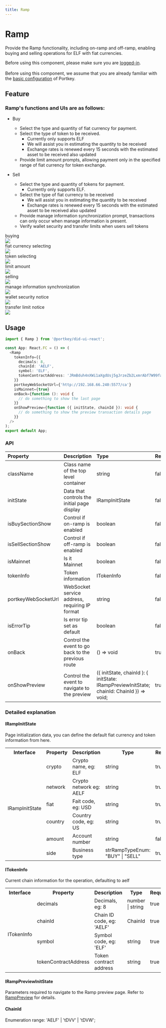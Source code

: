 ```yaml
---
title: Ramp
---
```



# Ramp

Provide the Ramp functionality, including on-ramp and off-ramp, enabling buying and selling operations for ELF with fiat currencies.

<HighlightBlock>
Before using this component, please make sure you are <a href="/docs/SDKs/UISDK/TypeScript/Document/SignIn">logged-in</a>.
<br/><br/>
Before using this component, we assume that you are already familiar with the <a href="/docs/SDKs/UISDK/TypeScript/Document/Configuration">basic configuration</a> of Portkey.
</HighlightBlock>

## Feature

### Ramp's functions and UIs are as follows:

-   Buy
    -   Select the type and quantity of fiat currency for payment.
    -   Select the type of token to be received.
        -   Currently only supports ELF
        -   We will assist you in estimating the quantity to be received
        -   Exchange rates is renewed every 15 seconds with the estimated asset to be received also updated
    -   Provide limit amount prompts, allowing payment only in the specified range of fiat currency for token exchange.

-   Sell
    -   Select the type and quantity of tokens for payment.
        -   Currently only supports ELF.
    -   Select the type of fiat currency to be received
        -   We will assist you in estimating the quantity to be received
        -   Exchange rates is renewed every 15 seconds with the estimated asset to be received also updated
    -   Provide manage information synchronization prompt, transactions can only occur when manage information is present.
    -   Verify wallet security and transfer limits when users sell tokens

<div style={{display: 'flex', justifyContent: 'space-between', alignItems: 'start', width: '100%'}}>
  <div style={{width: '32%'}}> 
    <div style={{textAlign: 'center', color: '#999'}}> buying </div>
    <img src='/img/ui-sdk/ui-for-buying.png'  width={'99.5%'} style={{border: '1px solid #dee2e8'}} />
  </div>
  <div  style={{width: '32%'}}> 
    <div style={{textAlign: 'center', color: '#999'}}> fiat currency selecting </div>
    <img src='/img/ui-sdk/ui-for-fiat-currency-selecting.png' width={'99.5%'} style={{border: '1px solid #dee2e8'}} />
  </div>
  <div  style={{width: '32%'}}> 
    <div style={{textAlign: 'center', color: '#999'}}> token selecting </div>
     <img src='/img/ui-sdk/ui-for-token-selecting.png' width={'99.5%'} style={{border: '1px solid #dee2e8'}} />
  </div>
</div>

<div style={{display: 'flex', justifyContent: 'space-between', alignItems: 'start', width: '100%'}}>
  <div style={{width: '32%'}}> 
    <div style={{textAlign: 'center', color: '#999'}}> limit amount </div>
    <img src='/img/ui-sdk/ui-for-limit-amount.png'  width={'99.5%'} style={{border: '1px solid #dee2e8'}} />
  </div>
  <div style={{width: '32%'}}> 
    <div style={{textAlign: 'center', color: '#999'}}> selling </div>
    <img src='/img/ui-sdk/ui-for-selling.png' width={'99.5%'} style={{border: '1px solid #dee2e8'}} />
  </div>
  <div style={{width: '32%'}}> 
    <div style={{textAlign: 'center', color: '#999'}}> manage information synchronization </div>
    <img src='/img/ui-sdk/ui-for-manage-information-synchronization.png' width={'99.5%'} style={{border: '1px solid #dee2e8'}} />
  </div>
</div>

<div style={{display: 'flex', justifyContent: 'space-between', alignItems: 'start', width: '100%'}}>
  <div style={{width: '49%'}}> 
    <div style={{textAlign: 'center', color: '#999'}}> wallet security notice </div>
    <img src='/img/ui-sdk/ui-for-wallet-security-modal.png' width={'99.5%'} style={{border: '1px solid #dee2e8'}} />
  </div>
  <div style={{width: '49%'}}> 
    <div style={{textAlign: 'center', color: '#999'}}> transfer limit notice </div>
    <img src='/img/ui-sdk/ui-for-limit-modal.png' width={'99.5%'} style={{border: '1px solid #dee2e8'}} />
  </div>
</div>

## Usage

```typescript
import { Ramp } from '@portkey/did-ui-react';

const App: React.FC = () => (
  <Ramp
    tokenInfo={{
      decimals: 8,
      chainId: 'AELF',
      symbol: 'ELF',
      tokenContractAddress: 'JRmBduh4nXWi1aXgdUsj5gJrzeZb2LxmrAbf7W99faZSvoAaE',
    }}
    portkeyWebSocketUrl={'http://192.168.66.240:5577/ca'}
    isMainnet={true}
    onBack={function (): void {
      // do something to show the last page
    }}
    onShowPreview={function ({ initState, chainId }): void {
      // do something to show the preview transaction details page
    }}
  />
);
export default App;
```

### API

| Property            | Description                                                                | Type                                                                                      | Required   | Default       | Version |
| :------------------ | :------------------------------------------------------------------------- | :---------------------------------------------------------------------------------------- | :-------- | :------------ | :-------- |
| className           | Class name of the top level container                                      | string                                                                                    | false     | —             |           |
| initState           | Data that controls the initial page display                                | IRampInitState                                                                            | false     | —             |           |
| isBuySectionShow    | Control if on-ramp is enabled                                              | boolean                                                                                   | false     | true          |           |
| isSellSectionShow   | Control if off-ramp is enabled                                             | boolean                                                                                   | false     | true          |           |
| isMainnet           | Is it Mainnet                                                              | boolean                                                                                   | false     | —             |           |
| tokenInfo           | Token information                                                          | ITokenInfo                                                                                | false     | —             |           |
| portkeyWebSocketUrl | WebSocket service address, requiring IP format                             | string                                                                                    | false     | —             |           |
| isErrorTip          | Is error tip set as default                                                | boolean                                                                                   | false     | true          | V2.0.0    |
| onBack              | Control the event to go back to the previous route                         | () => void                                                                                | true      | —             |           |
| onShowPreview       | Control the event to navigate to the preview                               | ({ initState, chainId }: { initState: IRampPreviewInitState; chainId: ChainId }) => void; | true      | —             |           |

### Detailed explanation

#### IRampInitState

Page initialization data, you can define the default fiat currency and token information from here.

<table>
  <tr>
    <th>Interface</th>
    <th>Property</th>
    <th>Description</th>
    <th>Type</th>
    <th>Required</th>
  </tr>
  <tr>
    <td rowspan="7">IRampInitState</td>
  </tr>
  <tr>
    <td>crypto</td>
    <td>Crypto name, eg: ELF</td>
    <td>string</td>
    <td>true</td>
  </tr>
  <tr>
    <td>network</td>
    <td>Crypto network eg: AELF</td>
    <td>string</td>
    <td>true</td>
  </tr>
  <tr>
    <td>fiat</td>
    <td>Fait code, eg: USD</td>
    <td>string</td>
    <td>true</td>
  </tr>
  <tr>
    <td>country</td>
    <td>Country code, eg: US</td>
    <td>string</td>
    <td>true</td>
  </tr>
  <tr>
    <td>amount</td>
    <td>Account number</td>
    <td>string</td>
    <td>false</td>
  </tr>
  <tr>
    <td>side</td>
    <td>Business type</td>
    <td>strRampTypeEnum: "BUY" | "SELL"</td>
    <td>true</td>
  </tr>
</table>

#### ITokenInfo

Current chain information for the operation, defaulting to aelf

<table>
  <tr>
    <th>Interface</th>
    <th>Property</th>
    <th>Description</th>
    <th>Type</th>
    <th>Required</th>
  </tr>
  <tr>
    <td rowspan="5">ITokenInfo</td>
  </tr>
  <tr>
    <td>decimals</td>
    <td>Decimals, eg: 8</td>
    <td>number | string</td>
    <td>true</td>
  </tr>
  <tr>
    <td>chainId</td>
    <td>Chain ID code, eg: 'AELF'</td>
    <td>ChainId</td>
    <td>true</td>
  </tr>
  <tr>
    <td>symbol</td>
    <td>Symbol code, eg: 'ELF'</td>
    <td>string</td>
    <td>true</td>
  </tr>
  <tr>
    <td>tokenContractAddress</td>
    <td>Token contract address</td>
    <td>string</td>
    <td>true</td>
  </tr>
</table>

#### IRampPreviewInitState

Parameters required to navigate to the Ramp preview page. Refer to [RampPreview](/docs/SDKs/UISDK/TypeScript/Document/RampPreview) for details.

#### ChainId

Enumeration range: 'AELF' \| 'tDVV' \| 'tDVW';
